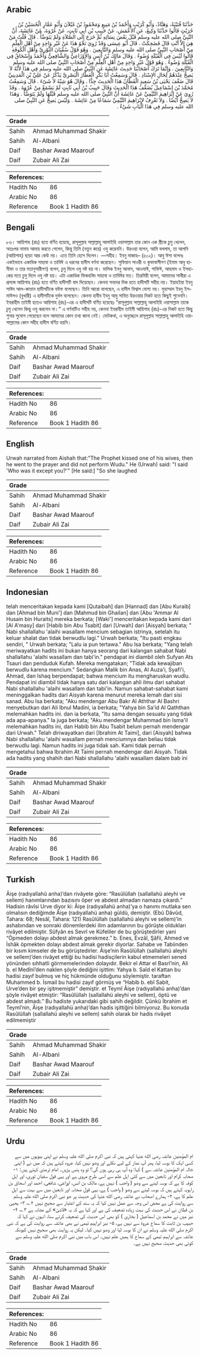 ## Arabic


<div dir="rtl" lang="ar" style={{fontSize:'larger',backgroundColor:'#f8f9fa',padding:20}}>
حَدَّثَنَا قُتَيْبَةُ، وَهَنَّادٌ، وَأَبُو كُرَيْبٍ وَأَحْمَدُ بْنُ مَنِيعٍ وَمَحْمُودُ بْنُ غَيْلاَنَ وَأَبُو عَمَّارٍ الْحُسَيْنُ بْنُ حُرَيْثٍ قَالُوا حَدَّثَنَا وَكِيعٌ، عَنِ الأَعْمَشِ، عَنْ حَبِيبِ بْنِ أَبِي ثَابِتٍ، عَنْ عُرْوَةَ، عَنْ عَائِشَةَ، أَنَّ النَّبِيَّ صلى الله عليه وسلم قَبَّلَ بَعْضَ نِسَائِهِ ثُمَّ خَرَجَ إِلَى الصَّلاَةِ وَلَمْ يَتَوَضَّأْ ‏.‏ قَالَ قُلْتُ مَنْ هِيَ إِلاَّ أَنْتِ قَالَ فَضَحِكَتْ ‏.‏ قَالَ أَبُو عِيسَى وَقَدْ رُوِيَ نَحْوُ هَذَا عَنْ غَيْرِ وَاحِدٍ مِنْ أَهْلِ الْعِلْمِ مِنْ أَصْحَابِ النَّبِيِّ صلى الله عليه وسلم وَالتَّابِعِينَ ‏.‏ وَهُوَ قَوْلُ سُفْيَانَ الثَّوْرِيِّ وَأَهْلِ الْكُوفَةِ قَالُوا لَيْسَ فِي الْقُبْلَةِ وُضُوءٌ ‏.‏ وَقَالَ مَالِكُ بْنُ أَنَسٍ وَالأَوْزَاعِيُّ وَالشَّافِعِيُّ وَأَحْمَدُ وَإِسْحَاقُ فِي الْقُبْلَةِ وُضُوءٌ ‏.‏ وَهُوَ قَوْلُ غَيْرِ وَاحِدٍ مِنْ أَهْلِ الْعِلْمِ مِنْ أَصْحَابِ النَّبِيِّ صلى الله عليه وسلم وَالتَّابِعِينَ ‏.‏ وَإِنَّمَا تَرَكَ أَصْحَابُنَا حَدِيثَ عَائِشَةَ عَنِ النَّبِيِّ صلى الله عليه وسلم فِي هَذَا لأَنَّهُ لاَ يَصِحُّ عِنْدَهُمْ لِحَالِ الإِسْنَادِ ‏.‏ قَالَ وَسَمِعْتُ أَبَا بَكْرٍ الْعَطَّارَ الْبَصْرِيَّ يَذْكُرُ عَنْ عَلِيِّ بْنِ الْمَدِينِيِّ قَالَ ضَعَّفَ يَحْيَى بْنُ سَعِيدٍ الْقَطَّانُ هَذَا الْحَدِيثَ جِدًّا ‏.‏ وَقَالَ هُوَ شِبْهُ لاَ شَىْءَ ‏.‏ قَالَ وَسَمِعْتُ مُحَمَّدَ بْنَ إِسْمَاعِيلَ يُضَعِّفُ هَذَا الْحَدِيثَ وَقَالَ حَبِيبُ بْنُ أَبِي ثَابِتٍ لَمْ يَسْمَعْ مِنْ عُرْوَةَ ‏.‏ وَقَدْ رُوِيَ عَنْ إِبْرَاهِيمَ التَّيْمِيِّ عَنْ عَائِشَةَ أَنَّ النَّبِيَّ صلى الله عليه وسلم قَبَّلَهَا وَلَمْ يَتَوَضَّأْ ‏.‏ وَهَذَا لاَ يَصِحُّ أَيْضًا ‏.‏ وَلاَ نَعْرِفُ لإِبْرَاهِيمَ التَّيْمِيِّ سَمَاعًا مِنْ عَائِشَةَ ‏.‏ وَلَيْسَ يَصِحُّ عَنِ النَّبِيِّ صلى الله عليه وسلم فِي هَذَا الْبَابِ شَيْءٌ ‏.‏
</div>
<div style={{backgroundColor:'#f8f9fa',padding:20, marginBottom: 10}}><table> <thead> <tr> <th>Grade</th> <th></th> </tr> </thead> <tbody> <tr><td>Sahih</td><td>Ahmad Muhammad Shakir</td></tr><tr><td>Sahih</td><td>Al-Albani</td></tr><tr><td>Daif</td><td>Bashar Awad Maarouf</td></tr><tr><td>Daif</td><td>Zubair Ali Zai</td></tr></tbody></table><table> <thead> <tr> <th>References:</th> <th></th> </tr> </thead> <tbody><tr><td>Hadith No</td><td>86</td></tr><tr><td>Arabic No</td><td>86</td></tr><tr><td>Reference</td><td>Book 1 Hadith 86</td></tr></tbody></table></div>

## Bengali


<div dir="ltr" lang="bn" style={{fontSize:'larger',backgroundColor:'#f8f9fa',padding:20}}>
৮৬। আয়িশাহ (রাঃ) হতে বর্ণিত হয়েছে, রাসূলুল্লাহ সাল্লাল্লাহু আলাইহি ওয়াসাল্লাম তার কোন এক স্ত্রীকে চুমু খেলেন, অতঃপর নামায আদায় করতে গেলেন, কিন্তু তিনি (নতুন করে) ওযু করেননি। উরওয়া বলেন, আমি বললাম, তা আপনি (আয়িশাহ) ছাড়া আর কেউ নয়। এতে তিনি হেসে দিলেন। —সহীহ। ইবনু মাজাহ– (৫০২)। আবু ঈসা বলেনঃ একইভাবে একাধিক সাহাবা ও তাবিঈ এ ধরনের হাদীস বর্ণনা করেছেন। সুফিয়ান সাওরী ও কুফাবাসীগণ (ইমাম আবু হানীফা ও তার মতানুসারীগণ) বলেন, চুমু দিলে ওযু নষ্ট হয় না। মালিক ইবনু আনাস, আওযাঈ, শাফিঈ, আহমাদ ও ইসহাকের মতে চুমু দিলে ওযু নষ্ট হয়। এটা একাধিক ফিকহবিদ সাহাবা ও তাবিঈর মত। তিরমিয়ী বলেন, আমাদের সাথীরা এ প্রসঙ্গে আয়িশাহ (রাঃ) হতে বর্ণিত হাদীসটি বাদ দিয়েছেন। কেননা সনদের দিক হতে হাদীসটি সহীহ নয়। ইয়াহইয়া ইবনু সাঈদ আল-কাত্তান হাদীসটিকে যঈফ বলেছেন। তিনি আরো বলেছেন, এ হাদীস বিশ্বাস যোগ্য নয়। মুহাম্মাদ ইবনু ইসমাঈলও (বুখারী) এ হাদীসটিকে দুর্বল বলেছেন। কেননা হাবীব ইবনু আবু সাবিত উরওয়ার নিকট হতে কিছুই শুনেননি। ইবরাহীম তাইমী হতেও আয়িশাহ (রাঃ)-এর এ হাদীসটি বর্ণিত হয়েছেঃ “রাসূলুল্লাহ সাল্লাল্লাহু আলাইহি ওয়াসাল্লাম তাকে চুমু খেলেন কিন্তু ওযু করলেন না।” এ বর্ণনাটিও সহীহ নয়, কেননা ইবরাহীম তাইমী আয়িশাহ (রাঃ)-এর নিকট হতে কিছু শুনার সুযোগ পেয়েছেন বলে আমাদের কোন তথ্য জানা নেই। মোটকথা, এ অনুচ্ছেদে রাসূলুল্লাহ সাল্লাল্লাহু আলাইহি ওয়াসাল্লামের কোন সহীহ হাদীস বর্ণিত হয়নি।
</div>
<div style={{backgroundColor:'#f8f9fa',padding:20, marginBottom: 10}}><table> <thead> <tr> <th>Grade</th> <th></th> </tr> </thead> <tbody> <tr><td>Sahih</td><td>Ahmad Muhammad Shakir</td></tr><tr><td>Sahih</td><td>Al-Albani</td></tr><tr><td>Daif</td><td>Bashar Awad Maarouf</td></tr><tr><td>Daif</td><td>Zubair Ali Zai</td></tr></tbody></table><table> <thead> <tr> <th>References:</th> <th></th> </tr> </thead> <tbody><tr><td>Hadith No</td><td>86</td></tr><tr><td>Arabic No</td><td>86</td></tr><tr><td>Reference</td><td>Book 1 Hadith 86</td></tr></tbody></table></div>

## English


<div dir="ltr" lang="en" style={{fontSize:'larger',backgroundColor:'#f8f9fa',padding:20}}>
Urwah narrated from Aishah that:"The Prophet kissed one of his wives, then he went to the prayer and did not perform Wudu." He (Urwah) said: "I said 'Who was it except you?'" [He said:] "So she laughed
</div>
<div style={{backgroundColor:'#f8f9fa',padding:20, marginBottom: 10}}><table> <thead> <tr> <th>Grade</th> <th></th> </tr> </thead> <tbody> <tr><td>Sahih</td><td>Ahmad Muhammad Shakir</td></tr><tr><td>Sahih</td><td>Al-Albani</td></tr><tr><td>Daif</td><td>Bashar Awad Maarouf</td></tr><tr><td>Daif</td><td>Zubair Ali Zai</td></tr></tbody></table><table> <thead> <tr> <th>References:</th> <th></th> </tr> </thead> <tbody><tr><td>Hadith No</td><td>86</td></tr><tr><td>Arabic No</td><td>86</td></tr><tr><td>Reference</td><td>Book 1 Hadith 86</td></tr></tbody></table></div>

## Indonesian


<div dir="ltr" lang="id" style={{fontSize:'larger',backgroundColor:'#f8f9fa',padding:20}}>
telah menceritakan kepada kami [Qutaibah] dan [Hannad] dan [Abu Kuraib] dan [Ahmad bin Muni'] dan [Mahmud bin Ghailan] dan [Abu 'Ammar Al Husain bin Huraits] mereka berkata; [Waki'] menceritakan kepada kami dari [Al A'masy] dari [Habib bin Abu Tsabit] dari [Urwah] dari [Aisyah] berkata; " Nabi shallallahu 'alaihi wasallam mencium sebagian istrinya, setelah itu keluar shalat dan tidak berwudlu lagi." Urwah berkata; "Itu pasti engkau sendiri, " Urwah berkata; "Lalu ia pun tertawa." Abu Isa berkata; "Yang telah meriwayatkan hadits ini bukan hanya seorang dari kalangan sahabat Nabi shallallahu 'alaihi wasallam dan tabi'in." pendapat ini diambil oleh Sufyan Ats Tsauri dan penduduk Kufah. Mereka mengatakan; "Tidak ada kewajiban berwudlu karena mencium." Sedangkan Malik bin Anas, Al Auza'i, Syafi'i, Ahmad, dan Ishaq berpendapat; bahwa mencium itu mengharuskan wudlu. Pendapat ini diambil tidak hanya satu dari kalangan ahli ilmu dari sahabat Nabi shallallahu 'alaihi wasallam dan tabi'in. Namun sahabat-sahabat kami meninggalkan hadits dari Aisyah karena menurut mereka lemah dari sisi sanad. Abu Isa berkata; "Aku mendengar Abu Bakr Al Aththar Al Bashri menyebutkan dari Ali Ibnul Madini, ia berkata; "Yahya bin Sa'id Al Qaththan melemahkan hadits ini. dan ia berkata, "Itu sama dengan sesuatu yang tidak ada apa-apanya." Ia juga berkata; "Aku mendengar Muhammad bin Isma'il melemahkan hadits ini, dan Habib bin Abu Tsabit belum pernah mendengar dari Urwah." Telah diriwayatkan dari [Ibrahim At Taimi], dari [Aisyah] bahwa Nabi shallallahu 'alaihi wasallam pernah menciumnya dan beliau tidak berwudlu lagi. Namun hadits ini juga tidak sah. Kami tidak pernah mengetahui bahwa Ibrahim At Taimi pernah mendengar dari Aisyah. Tidak ada hadits yang shahih dari Nabi shallallahu 'alaihi wasallam dalam bab ini
</div>
<div style={{backgroundColor:'#f8f9fa',padding:20, marginBottom: 10}}><table> <thead> <tr> <th>Grade</th> <th></th> </tr> </thead> <tbody> <tr><td>Sahih</td><td>Ahmad Muhammad Shakir</td></tr><tr><td>Sahih</td><td>Al-Albani</td></tr><tr><td>Daif</td><td>Bashar Awad Maarouf</td></tr><tr><td>Daif</td><td>Zubair Ali Zai</td></tr></tbody></table><table> <thead> <tr> <th>References:</th> <th></th> </tr> </thead> <tbody><tr><td>Hadith No</td><td>86</td></tr><tr><td>Arabic No</td><td>86</td></tr><tr><td>Reference</td><td>Book 1 Hadith 86</td></tr></tbody></table></div>

## Turkish


<div dir="ltr" lang="tr" style={{fontSize:'larger',backgroundColor:'#f8f9fa',padding:20}}>
Âişe (radıyallahü anha)’dan rivâyete göre: “Rasûlüllah (sallallahü aleyhi ve sellem) hanımlarından bazısını öper ve abdest almadan namaza çıkardı.” Hadisin râvîsi Urve diyor ki: Âişe (radıyallahü anha)’ya o hanımı mutlaka sen olmalısın dediğimde Âişe (radıyallahü anha) güldü, demiştir. (Ebû Dâvûd, Tahara: 68; Nesâî, Tahara: 121) Rasûlüllah (sallallahü aleyhi ve sellem)’in ashabından ve sonraki dönemlerdeki ilim adamlarının bu görüşte oldukları rivâyet edilmiştir. Sûfyân es Sevrî ve Küfeliler de bu görüştedirler yani “Öpmeden dolayı abdest almak gerekmez.” b. Enes, Evzâî, Şâfii, Ahmed ve İshâk öpmekten dolayı abdest almak gerekir diyorlar. Sahabe ve Tabiinden bir kısım kimseler de bu görüştedirler. Âişe’nin Rasûlüllah (sallallahü aleyhi ve sellem)’den rivâyet ettiği bu hadisi hadisçilerin kabul etmemeleri sened yönünden sıhhatli görmemelerinden dolayıdır. Bekir el Attar el Basrî’nin, Ali b. el Medînî’den naklen şöyle dediğini işittim: Yahya b. Saîd el Kattan bu hadisi zayıf bulmuş ve hiç hükmünde olduğunu söylemiştir. taraftan Muhammed b. İsmail bu hadisi zayıf görmüş ve “Habib b. ebî Sabit, Urve’den bir şey işitmemiştir” demiştir. et Teymî Âişe (radıyallahü anha)’dan şöyle rivâyet etmiştir: “Rasûlüllah (sallallahü aleyhi ve sellem), öptü ve abdest almadı.” Bu hadiste yukarıdaki gibi sahih değildir. Çünkü İbrahim et Teymî’nin, Âişe (radıyallahü anha)’dan hadis işittiğini bilmiyoruz. Bu konuda Rasûlüllah (sallallahü aleyhi ve sellem) sahih olarak bir hadis rivâyet edilmemiştir
</div>
<div style={{backgroundColor:'#f8f9fa',padding:20, marginBottom: 10}}><table> <thead> <tr> <th>Grade</th> <th></th> </tr> </thead> <tbody> <tr><td>Sahih</td><td>Ahmad Muhammad Shakir</td></tr><tr><td>Sahih</td><td>Al-Albani</td></tr><tr><td>Daif</td><td>Bashar Awad Maarouf</td></tr><tr><td>Daif</td><td>Zubair Ali Zai</td></tr></tbody></table><table> <thead> <tr> <th>References:</th> <th></th> </tr> </thead> <tbody><tr><td>Hadith No</td><td>86</td></tr><tr><td>Arabic No</td><td>86</td></tr><tr><td>Reference</td><td>Book 1 Hadith 86</td></tr></tbody></table></div>

## Urdu


<div dir="rtl" lang="ur" style={{fontSize:'larger',backgroundColor:'#f8f9fa',padding:20}}>
ام المؤمنین عائشہ رضی الله عنہا کہتی ہیں کہ نبی اکرم صلی الله علیہ وسلم نے اپنی بیویوں میں سے کسی ایک کا بوسہ لیا، پھر آپ نماز کے لیے نکلے اور وضو نہیں کیا، عروہ کہتے ہیں کہ میں نے ( اپنی خالہ ام المؤمنین عائشہ سے ) کہا: وہ آپ ہی رہی ہوں گی؟ تو وہ ہنس پڑیں۔ امام ترمذی کہتے ہیں: ۱- صحابہ کرام اور تابعین میں سے کئی اہل علم سے اسی طرح مروی ہے اور یہی قول سفیان ثوری، اور اہل کوفہ کا ہے کہ بوسہ لینے سے وضو ( واجب ) نہیں ہے، مالک بن انس، اوزاعی، شافعی، احمد اور اسحاق بن راہویہ کہتے ہیں کہ بوسہ لینے سے وضو ( واجب ) ہے، یہی قول صحابہ اور تابعین میں سے بہت سے اہل علم کا ہے، ۲- ہمارے اصحاب نے عائشہ رضی الله عنہا کی حدیث پر جو نبی اکرم صلی الله علیہ وسلم سے روایت کی ہے محض اس وجہ سے عمل نہیں کیا کہ یہ سند کے اعتبار سے صحیح نہیں ۲؎، ۳- یحییٰ بن قطان نے اس حدیث کی بہت زیادہ تضعیف کی ہے اور کہا ہے کہ یہ «لاشیٔ» کے مشابہ ہے ۳؎، ۴- نیز میں نے محمد بن اسماعیل ( بخاری ) کو بھی اس حدیث کی تضعیف کرتے سنا، انہوں نے کہا کہ حبیب بن ثابت کا سماع عروۃ سے نہیں ہے، ۵- نیز ابراہیم تیمی نے بھی عائشہ سے روایت کی ہے کہ نبی اکرم صلی الله علیہ وسلم نے ان کا بوسہ لیا اور وضو نہیں کیا۔ لیکن یہ روایت بھی صحیح نہیں کیونکہ عائشہ سے ابراہیم تیمی کے سماع کا ہمیں علم نہیں۔ اس باب میں نبی اکرم صلی الله علیہ وسلم سے کوئی بھی حدیث صحیح نہیں ہے۔
</div>
<div style={{backgroundColor:'#f8f9fa',padding:20, marginBottom: 10}}><table> <thead> <tr> <th>Grade</th> <th></th> </tr> </thead> <tbody> <tr><td>Sahih</td><td>Ahmad Muhammad Shakir</td></tr><tr><td>Sahih</td><td>Al-Albani</td></tr><tr><td>Daif</td><td>Bashar Awad Maarouf</td></tr><tr><td>Daif</td><td>Zubair Ali Zai</td></tr></tbody></table><table> <thead> <tr> <th>References:</th> <th></th> </tr> </thead> <tbody><tr><td>Hadith No</td><td>86</td></tr><tr><td>Arabic No</td><td>86</td></tr><tr><td>Reference</td><td>Book 1 Hadith 86</td></tr></tbody></table></div>